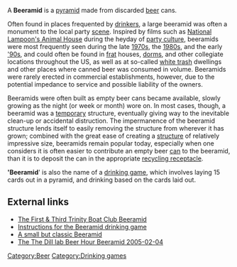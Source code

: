 A '''Beeramid''' is a [[pyramid]] made from discarded [[beer]] cans. 

Often found in places frequented by [[drinking|drinkers]], a large beeramid was often a monument to the local party [[scene]]. Inspired by films such as [[National Lampoon's Animal House]] during the heyday of [[party|party culture]], beeramids were most frequently seen during the late [[1970s]], the [[1980s]], and the early [[1990s|'90s]], and could often be found in [[frat]] houses, [[dorm]]s, and other collegiate locations throughout the US, as well as at so-called [[white trash]] dwellings and other places where canned beer was consumed in volume. Beeramids were rarely erected in commercial establishments, however, due to the potential impedance to service and possible liability of the owners. 

Beeramids were often built as empty beer cans became available, slowly growing as the night (or week or month) wore on. In most cases, though, a beeramid was a [[impermanence|temporary]] structure, eventually giving way to the inevitable clean-up or accidental distruction. The impermanence of the beeramid structure lends itself to easily removing the structure from wherever it has grown; combined with the great ease of creating a [[structure]] of relatively impressive size, beeramids remain popular today, especially when one considers it is often easier to contribute an empty beer [[can]] to the beeramid, than it is to deposit the can in the appropriate [[recycling|recycling receptacle]]. 

''''Beeramid'''' is also the name of a [[drinking game]], which involves laying 15 cards out in a pyramid, and drinking based on the cards laid out.

==External links==
*[http://www.firstandthird.org/tables/information/beeramid.shtml The First & Third Trinity Boat Club Beeramid]
*[http://www.drinksmixer.com/games/5/ Instructions for the Beeramid drinking game]
*[http://community.webshots.com/photo/125367963/125373589uCgnkB A small but classic Beeramid]
*[http://laplace.compbio.ucsf.edu/~jchodera/misc/images/Beeramid/Beeramid.html The The Dill lab Beer Hour Beeramid 2005-02-04]

[[Category:Beer]]
[[Category:Drinking games]]